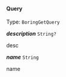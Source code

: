 


#### Query

Type: `BoringGetQuery`
<article>

  ***description*** `String?` 

desc


</article>
<article>

  ***name*** `String` 

name


</article>


